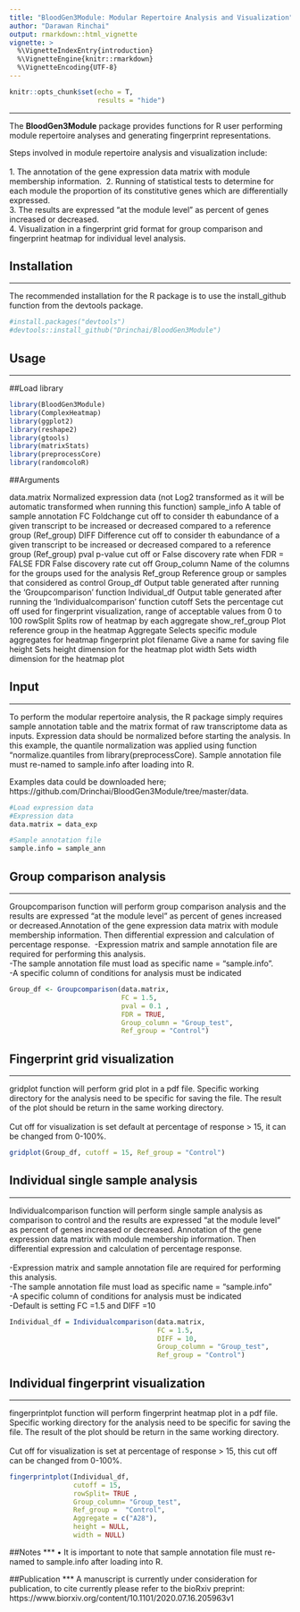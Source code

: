 ```yaml
---
title: "BloodGen3Module: Modular Repertoire Analysis and Visualization"
author: "Darawan Rinchai"
output: rmarkdown::html_vignette
vignette: >
  %\VignetteIndexEntry{introduction}
  %\VignetteEngine{knitr::rmarkdown}
  %\VignetteEncoding{UTF-8}
---
```


```r
knitr::opts_chunk$set(echo = T,
                      results = "hide")

```

***
The **BloodGen3Module** package provides functions for R user performing module repertoire analyses and generating fingerprint representations.\

Steps involved in module repertoire analysis and visualization include: \
\
1.	The annotation of the gene expression data matrix with module membership information.\ 
2.	Running of statistical tests to determine for each module the proportion of its constitutive genes which are differentially expressed.\
3.	The results are expressed “at the module level” as percent of genes increased or decreased. \
4.	Visualization in a fingerprint grid format for group comparison and fingerprint heatmap for individual level analysis.\

## Installation
***
The recommended installation for the R package is to use the install_github function from the devtools package.

```r
#install.packages("devtools")
#devtools::install_github("Drinchai/BloodGen3Module")

```

## Usage
  ***
##Load library

```r
library(BloodGen3Module)
library(ComplexHeatmap)
library(ggplot2)
library(reshape2)
library(gtools)
library(matrixStats)
library(preprocessCore)
library(randomcoloR)
```

##Arguments

data.matrix      Normalized expression data (not Log2 transformed as it will be automatic transformed when running this function)
sample_info      A table of sample annotation 
FC               Foldchange cut off to consider th eabundance of a given transcript to be increased or decreased compared to a reference group (Ref_group)
DIFF             Difference cut off to consider th eabundance of a given transcript to be increased or decreased compared to a reference group (Ref_group)
pval             p-value cut off or False discovery rate when FDR = FALSE
FDR              False discovery rate cut off
Group_column     Name of the columns for the groups used for the analysis
Ref_group        Reference group or samples that considered as control 
Group_df         Output table generated after running the 'Groupcomparison' function 
Individual_df    Output table generated after running the 'Individualcomparison' function
cutoff           Sets the percentage cut off used for fingerprint visualization, range of acceptable values from 0 to 100
rowSplit         Splits row of heatmap by each aggregate 
show_ref_group	 Plot reference group in the heatmap
Aggregate        Selects specific module aggregates for heatmap fingerprint plot
filename         Give a name for saving file
height           Sets height dimension for the heatmap plot
width            Sets width dimension for the heatmap plot




## Input
  ***
To perform the modular repertoire analysis, the R package simply requires sample annotation table and the matrix format of raw transcriptome data as inputs. Expression data should be normalized before starting the analysis. In this example, the quantile normalization was applied using function "normalize.quantiles from library(preprocessCore). Sample annotation file must re-named to sample.info after loading into R.

Examples data could be downloaded here; https://github.com/Drinchai/BloodGen3Module/tree/master/data.

```r
#Load expression data
#Expression data
data.matrix = data_exp

#Sample annotation file
sample.info = sample_ann

```

## Group comparison analysis 
***
Groupcomparison function will perform group comparison analysis and the results are expressed “at the module level” as percent of genes increased or decreased.Annotation of the gene expression data matrix with module membership information. Then differential expression and calculation of percentage response.\ 
-Expression matrix and sample annotation file are required for performing this analysis. \
-The sample annotation file must load as specific name = "sample.info". \
-A specific column of conditions for analysis must be indicated\

```r
Group_df <- Groupcomparison(data.matrix,
                            FC = 1.5,
                            pval = 0.1 ,
                            FDR = TRUE,
                            Group_column = "Group_test",
                            Ref_group = "Control")
```

## Fingerprint grid visualization 
***
gridplot function will perform grid plot in a pdf file. Specific working directory for the analysis need to be specific for saving the file. The result of the plot should be return in the same working directory.\
\
Cut off for visualization is set default at percentage of response > 15, it can be changed from 0-100%. 


```r

gridplot(Group_df, cutoff = 15, Ref_group = "Control")

```

## Individual single sample analysis 
***
Individualcomparison function will perform single sample analysis as comparison to control and the results are expressed “at the module level” as percent of genes increased or decreased. Annotation of the gene expression data matrix with module membership information. Then differential expression and calculation of percentage response. \
\
-Expression matrix and sample annotation file are required for performing this analysis. \
-The sample annotation file must load as specific name = "sample.info"\
-A specific column of conditions for analysis must be indicated\
-Default is setting FC =1.5 and DIFF =10 \


```r
Individual_df = Individualcomparison(data.matrix,
                                     FC = 1.5,
                                     DIFF = 10,
                                     Group_column = "Group_test",
                                     Ref_group = "Control")
```

## Individual fingerprint visualization 
***
fingerprintplot function will perform fingerprint heatmap plot in a pdf file. Specific working directory for the analysis need to be specific for saving the file. The result of the plot should be return in the same working directory.\
\
Cut off for visualization is set at percentage of response > 15, this cut off can be changed from 0-100%. 
 

```r

fingerprintplot(Individual_df,
                cutoff = 15,
                rowSplit= TRUE ,
                Group_column= "Group_test",
                Ref_group =  "Control",
                Aggregate = c("A28"),
                height = NULL,
                width = NULL)

```

##Notes
***
•	It is important to note that sample annotation file must re-named to sample.info after loading into R.

##Publication
***
A manuscript is currently under consideration for publication, to cite currently please refer to the bioRxiv preprint:\
https://www.biorxiv.org/content/10.1101/2020.07.16.205963v1
